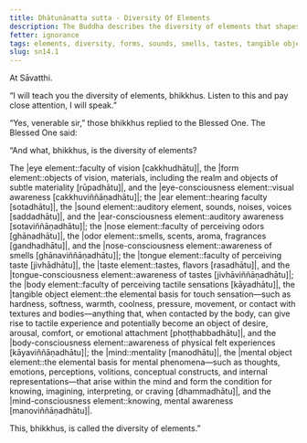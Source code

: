 ```yaml
---
title: Dhātunānatta sutta - Diversity Of Elements
description: The Buddha describes the diversity of elements that shapes one’s experience.
fetter: ignorance
tags: elements, diversity, forms, sounds, smells, tastes, tangible objects, mental objects, form element, sound element, odor element, taste element, touch element, sn, sn12-21, sn14, six sense bases
slug: sn14.1
---
```


At Sāvatthi.

“I will teach you the diversity of elements, bhikkhus. Listen to this and pay close attention, I will speak.”

“Yes, venerable sir,” those bhikkhus replied to the Blessed One. The Blessed One said:

“And what, bhikkhus, is the diversity of elements?

The |eye element::faculty of vision [cakkhudhātu]|, the |form element::objects of vision, materials, including the realm and objects of subtle materiality [rūpadhātu]|, and the |eye-consciousness element::visual awareness [cakkhuviññāṇadhātu]|;
the |ear element::hearing faculty [sotadhātu]|, the |sound element::auditory element, sounds, noises, voices [saddadhātu]|, and the |ear-consciousness element::auditory awareness [sotaviññāṇadhātu]|;
the |nose element::faculty of perceiving odors [ghānadhātu]|, the |odor element::smells, scents, aroma, fragrances [gandhadhātu]|, and the |nose-consciousness element::awareness of smells [ghānaviññāṇadhātu]|;
the |tongue element::faculty of perceiving taste [jivhādhātu]|, the |taste element::tastes, flavors [rasadhātu]|, and the |tongue-consciousness element::awareness of tastes [jivhāviññāṇadhātu]|;
the |body element::faculty of perceiving tactile sensations [kāyadhātu]|, the |tangible object element::the elemental basis for touch sensation—such as hardness, softness, warmth, coolness, pressure, movement, or contact with textures and bodies—anything that, when contacted by the body, can give rise to tactile experience and potentially become an object of desire, arousal, comfort, or emotional attachment [phoṭṭhabbadhātu]|, and the |body-consciousness element::awareness of physical felt experiences [kāyaviññāṇadhātu]|;
the |mind::mentality [manodhātu]|, the |mental object element::the elemental basis for mental phenomena—such as thoughts, emotions, perceptions, volitions, conceptual constructs, and internal representations—that arise within the mind and form the condition for knowing, imagining, interpreting, or craving [dhammadhātu]|, and the |mind-consciousness element::knowing, mental awareness [manoviññāṇadhātu]|.

This, bhikkhus, is called the diversity of elements.”